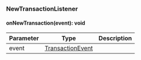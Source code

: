 ### NewTransactionListener


#### onNewTransaction(event): void



| Parameter       | Type |  Description |
| --------------- | -------- | -------- |
| event | [TransactionEvent](#transactionevent) |   |
